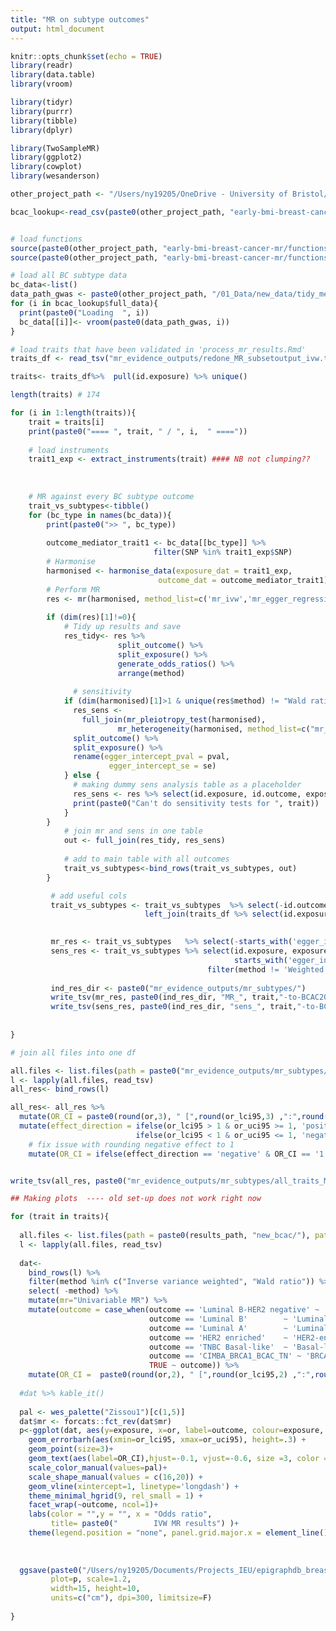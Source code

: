 ```yaml
---
title: "MR on subtype outcomes"
output: html_document
---
```


```r
knitr::opts_chunk$set(echo = TRUE)
library(readr)
library(data.table)
library(vroom)

library(tidyr)
library(purrr)
library(tibble)
library(dplyr)

library(TwoSampleMR)
library(ggplot2)
library(cowplot)
library(wesanderson)
```

```r
other_project_path <- "/Users/ny19205/OneDrive - University of Bristol/Documents - OneDrive/Mini-project2/"

bcac_lookup<-read_csv(paste0(other_project_path, "early-bmi-breast-cancer-mr//metadata/data_lookup_BCAC.csv")) 


# load functions
source(paste0(other_project_path, "early-bmi-breast-cancer-mr/functions.R"))
source(paste0(other_project_path, "early-bmi-breast-cancer-mr/functions_mvmr.R"))

```

```r
# load all BC subtype data
bc_data<-list()
data_path_gwas <- paste0(other_project_path, "/01_Data/new_data/tidy_meta_analysed_data/")
for (i in bcac_lookup$full_data){
  print(paste0("Loading  ", i))
  bc_data[[i]]<- vroom(paste0(data_path_gwas, i)) 
}
```

```r

# load traits that have been validated in 'process_mr_results.Rmd'
traits_df <- read_tsv("mr_evidence_outputs/redone_MR_subsetoutput_ivw.tsv") 

traits<- traits_df%>%  pull(id.exposure) %>% unique()

length(traits) # 174

```


```r

for (i in 1:length(traits)){
    trait = traits[i]
    print(paste0("==== ", trait, " / ", i,  " ===="))
  
    # load instruments
    trait1_exp <- extract_instruments(trait) #### NB not clumping??
  
    
    
    # MR against every BC subtype outcome
    trait_vs_subtypes<-tibble()
    for (bc_type in names(bc_data)){
        print(paste0(">> ", bc_type))
   
        outcome_mediator_trait1 <- bc_data[[bc_type]] %>%
                                filter(SNP %in% trait1_exp$SNP)
        # Harmonise 
        harmonised <- harmonise_data(exposure_dat = trait1_exp, 
                                 outcome_dat = outcome_mediator_trait1)
        # Perform MR
        res <- mr(harmonised, method_list=c('mr_ivw','mr_egger_regression','mr_weighted_median', 'mr_wald_ratio')) 
        
        if (dim(res)[1]!=0){
            # Tidy up results and save
            res_tidy<- res %>%
                        split_outcome() %>% 
                        split_exposure() %>% 
                        generate_odds_ratios() %>% 
                        arrange(method)
            
              # sensitivity
            if (dim(harmonised)[1]>1 & unique(res$method) != "Wald ratio"){
              res_sens <-
                full_join(mr_pleiotropy_test(harmonised),
                        mr_heterogeneity(harmonised, method_list=c("mr_egger_regression", "mr_ivw"))) %>% 
              split_outcome() %>%
              split_exposure() %>% 
              rename(egger_intercept_pval = pval,
                      egger_intercept_se = se)
            } else {
              # making dummy sens analysis table as a placeholder
              res_sens <- res %>% select(id.exposure, id.outcome, exposure, outcome, nsnp) %>% distinct() %>% mutate(method = "NO SENSITIVITY")
              print(paste0("Can't do sensitivity tests for ", trait))
            }
        }  
            # join mr and sens in one table
            out <- full_join(res_tidy, res_sens)
            
            # add to main table with all outcomes
            trait_vs_subtypes<-bind_rows(trait_vs_subtypes, out)
        }

         # add useful cols
         trait_vs_subtypes <- trait_vs_subtypes  %>% select(-id.outcome) %>%
                              left_join(traits_df %>% select(id.exposure, exposure_name, exposure_cat)) %>% distinct()

         
         mr_res <- trait_vs_subtypes   %>% select(-starts_with('egger_intercept'), -starts_with('Q'))
         sens_res <- trait_vs_subtypes %>% select(id.exposure, exposure, outcome, method, nsnp,
                                                  starts_with('egger_intercept'), starts_with('Q'), ) %>% 
                                            filter(method != 'Weighted median')
         
         ind_res_dir <- paste0("mr_evidence_outputs/mr_subtypes/")
         write_tsv(mr_res, paste0(ind_res_dir, "MR_", trait,"-to-BCAC2020_subtypes.tsv" ))
         write_tsv(sens_res, paste0(ind_res_dir, "sens_", trait,"-to-BCAC2020_subtypes.tsv" ))
          
           
} 

```


```r
# join all files into one df

all.files <- list.files(path = paste0("mr_evidence_outputs/mr_subtypes/"), pattern = paste0("^MR*"), full.names = T)
l <- lapply(all.files, read_tsv)
all_res<- bind_rows(l)

all_res<- all_res %>% 
  mutate(OR_CI = paste0(round(or,3), " [",round(or_lci95,3) ,":",round(or_uci95,3), "]")) %>% 
  mutate(effect_direction = ifelse(or_lci95 > 1 & or_uci95 >= 1, 'positive',
                            ifelse(or_lci95 < 1 & or_uci95 <= 1, 'negative', 'overlaps null'))) %>% 
    # fix issue with rounding negative effect to 1 
    mutate(OR_CI = ifelse(effect_direction == 'negative' & OR_CI == '1 [1:1]', "0.99 [0.99:0.99]", OR_CI))


write_tsv(all_res, paste0("mr_evidence_outputs/mr_subtypes/all_traits_MR_vs_BCAC2020.tsv"))
```





```r
## Making plots  ---- old set-up does not work right now

for (trait in traits){
  
  all.files <- list.files(path = paste0(results_path, "new_bcac/"), pattern = paste0("MR_", trait,"-to-*"), full.names = T)
  l <- lapply(all.files, read_tsv)
  
  dat<-
    bind_rows(l) %>% 
    filter(method %in% c("Inverse variance weighted", "Wald ratio")) %>% 
    select( -method) %>% 
    mutate(mr="Univariable MR") %>% 
    mutate(outcome = case_when(outcome == 'Luminal B-HER2 negative' ~ 'Luminal B1: ER+PR+HER-',
                               outcome == 'Luminal B'        ~ 'Luminal B2: ER+PR+HER+',
                               outcome == 'Luminal A'        ~ 'Luminal A: ER+PR+HER-',
                               outcome == 'HER2 enriched'    ~ 'HER2-enriched: ER-PR-HER+',
                               outcome == 'TNBC Basal-like'  ~ 'Basal-like TNBC: ER-PR-HER-',
                               outcome == 'CIMBA_BRCA1_BCAC_TN' ~ 'BRCA1_CIMBA TNBC: ER-PR-HER-',
                               TRUE ~ outcome)) %>% 
    mutate(OR_CI =  paste0(round(or,2), " [",round(or_lci95,2) ,":",round(or_uci95,2), "]"))
  
  #dat %>% kable_it()
  
  pal <- wes_palette("Zissou1")[c(1,5)]
  dat$mr <- forcats::fct_rev(dat$mr) 
  p<-ggplot(dat, aes(y=exposure, x=or, label=outcome, colour=exposure,  shape=exposure)) +
    geom_errorbarh(aes(xmin=or_lci95, xmax=or_uci95), height=.3) +
    geom_point(size=3)+
    geom_text(aes(label=OR_CI),hjust=-0.1, vjust=-0.6, size =3, color = 'darkgrey')+
    scale_color_manual(values=pal)+
    scale_shape_manual(values = c(16,20)) +
    geom_vline(xintercept=1, linetype='longdash') +
    theme_minimal_hgrid(9, rel_small = 1) +
    facet_wrap(~outcome, ncol=1)+
    labs(color = "",y = "", x = "Odds ratio",
         title= paste0("        IVW MR results") )+
    theme(legend.position = "none", panel.grid.major.x = element_line())
  
  
  
  ggsave(paste0("/Users/ny19205/Documents/Projects_IEU/epigraphdb_breast_cancer/R/external_figures/new_bcac_", trait, ".png"),
         plot=p, scale=1.2, 
         width=15, height=10,
         units=c("cm"), dpi=300, limitsize=F)
  
}
```





